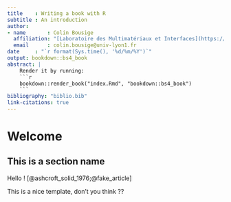 ```yaml
---
title    : Writing a book with R
subtitle : An introduction
author:
- name       : Colin Bousige
  affiliation: "[Laboratoire des Multimatériaux et Interfaces](https://lmi.cnrs.fr/), Lyon, France"
  email      : colin.bousige@univ-lyon1.fr
date     : "`r format(Sys.time(), '%d/%m/%Y')`"
output: bookdown::bs4_book
abstract: |
    Render it by running: 
    ```r
    bookdown::render_book("index.Rmd", "bookdown::bs4_book")
    ```
bibliography: "biblio.bib"
link-citations: true
---
```


<!-- 
Render with:
bookdown::render_book("index.Rmd", "bookdown::bs4_book")
-->


# Welcome {.unnumbered}

## This is a section name {.unnumbered}

Hello ! [@ashcroft_solid_1976;@fake_article]

This is a nice template, don't you think ??